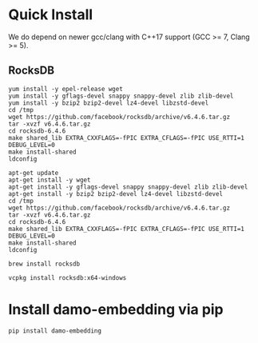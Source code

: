 
# Quick Install
We do depend on newer gcc/clang with C++17 support (GCC >= 7, Clang >= 5).
## RocksDB

<Tabs groupId="operating-systems">
  <TabItem value="centos" label="CentOS">

```shell
yum install -y epel-release wget
yum install -y gflags-devel snappy snappy-devel zlib zlib-devel
yum install -y bzip2 bzip2-devel lz4-devel libzstd-devel
cd /tmp
wget https://github.com/facebook/rocksdb/archive/v6.4.6.tar.gz
tar -xvzf v6.4.6.tar.gz 
cd rocksdb-6.4.6
make shared_lib EXTRA_CXXFLAGS=-fPIC EXTRA_CFLAGS=-fPIC USE_RTTI=1 DEBUG_LEVEL=0
make install-shared
ldconfig
```

  </TabItem>
  <TabItem value="ubuntu" label="Ubuntu">

```shell
apt-get update
apt-get install -y wget
apt-get install -y gflags-devel snappy snappy-devel zlib zlib-devel
apt-get install -y bzip2 bzip2-devel lz4-devel libzstd-devel
cd /tmp
wget https://github.com/facebook/rocksdb/archive/v6.4.6.tar.gz
tar -xvzf v6.4.6.tar.gz 
cd rocksdb-6.4.6
make shared_lib EXTRA_CXXFLAGS=-fPIC EXTRA_CFLAGS=-fPIC USE_RTTI=1 DEBUG_LEVEL=0
make install-shared
ldconfig
```

  </TabItem>
  <TabItem value="mac" label="macOS">

```shell
brew install rocksdb
```

  </TabItem>
  <TabItem value="wind" label="Windows">

```shell
vcpkg install rocksdb:x64-windows
```

  </TabItem>
</Tabs>

# Install damo-embedding via pip

```shell
pip install damo-embedding
```